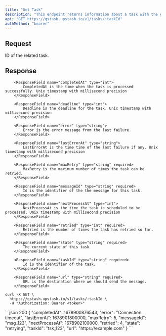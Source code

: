 ```yaml
---
title: "Get Task"
description: "This endpoint returns information about a task with the given ID."
api: "GET https://qstash.upstash.io/v1/tasks/:taskId"
authMethod: "bearer"
---
```


## Request

<ParamField path="taskId" type="string" required>
  ID of the related task.
</ParamField>

## Response

        <ResponseField name="completedAt" type="int">
            CompletedAt is the time when the task is processed successfully. Unix timestamp with millisecond precision
        </ResponseField>

        <ResponseField name="deadline" type="int">
            Deadline is the deadline for the task. Unix timestamp with millisecond precision
        </ResponseField>

        <ResponseField name="error" type="string">
            Error is the error message from the last failure.
        </ResponseField>

        <ResponseField name="lastErrorAt" type="string">
            LastErrorAt is the time time of the last failure if any. Unix timestamp with millisecond precision
        </ResponseField>

        <ResponseField name="maxRetry" type="string" required>
            MaxRetry is the maximum number of times the task can be retried.
        </ResponseField>

        <ResponseField name="messageId" type="string" required>
            Id is the identifier of the the message for this task.
        </ResponseField>

        <ResponseField name="nextProcessAt" type="int">
            NextProcessAt is the time the task is scheduled to be processed, Unix timestamp with millisecond precision
        </ResponseField>

        <ResponseField name="retried" type="int" required>
            Retried is the number of times the task has retried so far.
        </ResponseField>

        <ResponseField name="state" type="string" required>
            The current state of this task
        </ResponseField>

        <ResponseField name="taskId" type="string" required>
            Id is the identifier of the task.
        </ResponseField>

        <ResponseField name="url" type="string" required>
            URL is the destination where we should send the message.
        </ResponseField>

<RequestExample>

```shell curl
curl -X GET \
  https://qstash.upstash.io/v1/tasks/:taskId \
  -H "Authorization: Bearer <token>"
```

</RequestExample>

<ResponseExample>
```json 200
{
    "completedAt": 1678900876543,
    "error": "Connection timeout",
    "lastErrorAt": 1678901800000,
    "maxRetry": 5,
    "messageId": "msg_123",
    "nextProcessAt": 1678902100000,
    "retried": 4,
    "state": "retrying",
    "taskId": "tsk_123",
    "url": "https://example.com"
}
```
</ResponseExample>
